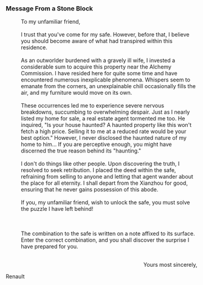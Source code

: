 ===Message From a Stone Block===
:To my unfamiliar friend,
:<br />I trust that you've come for my safe. However, before that, I believe you should become aware of what had transpired within this residence.
:<br />As an outworlder burdened with a gravely ill wife, I invested a considerable sum to acquire this property near the Alchemy Commission. I have resided here for quite some time and have encountered numerous inexplicable phenomena. Whispers seem to emanate from the corners, an unexplainable chill occasionally fills the air, and my furniture would move on its own.
:<br />These occurrences led me to experience severe nervous breakdowns, succumbing to overwhelming despair. Just as I nearly listed my home for sale, a real estate agent tormented me too. He inquired, "Is your house haunted? A haunted property like this won't fetch a high price. Selling it to me at a reduced rate would be your best option." However, I never disclosed the haunted nature of my home to him... If you are perceptive enough, you might have discerned the true reason behind its "haunting."
:<br />I don't do things like other people. Upon discovering the truth, I resolved to seek retribution. I placed the deed within the safe, refraining from selling to anyone and letting that agent wander about the place for all eternity. I shall depart from the Xianzhou for good, ensuring that he never gains possession of this abode.
:<br />If you, my unfamiliar friend, wish to unlock the safe, you must solve the puzzle I have left behind!
:<br />{{Цвет|Выделенный|M is 71839.}}
:
{{Цвет|Выделенный|N is 7193.}}
:
{{Цвет|Выделенный|V is 183.}}
:<br />The combination to the safe is written on a note affixed to its surface. Enter the correct combination, and you shall discover the surprise I have prepared for you.
:<br /><div align="right">Yours most sincerely,
:
Renault</div>

